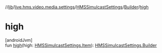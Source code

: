//[lib](/api-reference/android/v2/home/content)/[live.hms.video.media.settings](../../index)/[HMSSimulcastSettings](../index)/[Builder](index)/[high](high)

# high

[androidJvm]\
fun [high](high)(high: [HMSSimulcastSettings.Item](../-item/index)): [HMSSimulcastSettings.Builder](index)
